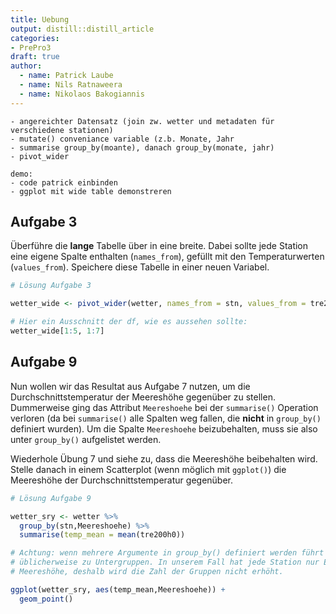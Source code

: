 ```yaml
---
title: Uebung
output: distill::distill_article
categories:
- PrePro3
draft: true
author:
  - name: Patrick Laube
  - name: Nils Ratnaweera
  - name: Nikolaos Bakogiannis
---
```



```
- angereichter Datensatz (join zw. wetter und metadaten für verschiedene stationen)
- mutate() conveniance variable (z.b. Monate, Jahr
- summarise group_by(moante), danach group_by(monate, jahr)
- pivot_wider

demo: 
- code patrick einbinden
- ggplot mit wide table demonstreren

```


## Aufgabe 3

Überführe die **lange** Tabelle über in eine breite. Dabei sollte jede Station eine eigene Spalte enthalten (`names_from`), gefüllt mit den Temperaturwerten (`values_from`).  Speichere diese Tabelle in einer neuen Variabel.

```r

# Lösung Aufgabe 3

wetter_wide <- pivot_wider(wetter, names_from = stn, values_from = tre200h0)

```

```r
# Hier ein Ausschnitt der df, wie es aussehen sollte:
wetter_wide[1:5, 1:7]
```


## Aufgabe 9

Nun wollen wir das Resultat aus Aufgabe 7 nutzen, um die Durchschnittstemperatur der Meereshöhe gegenüber zu stellen. Dummerweise ging das Attribut `Meereshoehe` bei der `summarise()` Operation verloren (da bei `summarise()` alle Spalten weg fallen, die **nicht** in `group_by()` definiert wurden). Um die Spalte `Meereshoehe` beizubehalten, muss sie also unter `group_by()` aufgelistet werden. 

Wiederhole Übung 7 und siehe zu, dass die Meereshöhe beibehalten wird. Stelle danach in einem Scatterplot (wenn möglich mit `ggplot()`) die Meereshöhe der Durchschnittstemperatur gegenüber.

```r
# Lösung Aufgabe 9

wetter_sry <- wetter %>%
  group_by(stn,Meereshoehe) %>%
  summarise(temp_mean = mean(tre200h0))

# Achtung: wenn mehrere Argumente in group_by() definiert werden führt das 
# üblicherweise zu Untergruppen. In unserem Fall hat jede Station nur EINE 
# Meereshöhe, deshalb wird die Zahl der Gruppen nicht erhöht.
```


```r
ggplot(wetter_sry, aes(temp_mean,Meereshoehe)) +
  geom_point()
```

